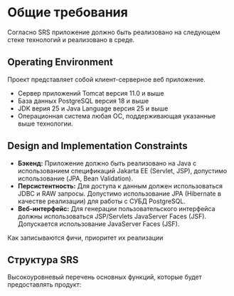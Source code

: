 # Общие требования {.unnumbered}

Согласно SRS приложение должно быть реализовано на следующем стеке технологий и реализовано в среде.

## Operating Environment

Проект представляет собой клиент-серверное веб приложение.

-   Сервер приложений Tomcat версия 11.0 и выше
-   База данных PostgreSQL версия 18 и выше
-   JDK верия 25 и Java Language версия 25 и выше
-   Операционная система любая ОС, поддерживающая указанные выше технологии.

## Design and Implementation Constraints

-   **Бэкенд:** Приложение должно быть реализовано на Java с использованием спецификаций Jakarta EE (Servlet, JSP), допустимо использование (JPA, Bean Validation).
-   **Персистентность:** Для доступа к данным должен использоваться JDBC и RAW запросы. Допустимо использование JPA (Hibernate в качестве реализации) для работы с СУБД PostgreSQL.
-   **Веб-интерфейс:** Для генерации пользовательского интерфейса должны использоваться JSP/Servlets JavaServer Faces (JSF). Допускается использование JavaServer Faces (JSF).


Как записываются фичи, приоритет их реализации

## Структура SRS

Высокоуровневый перечень основных функций, которые будет предоставлять продукт:
